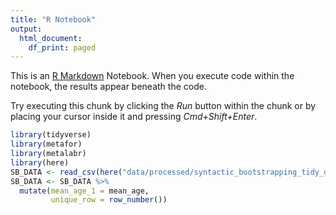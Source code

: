 ```yaml
---
title: "R Notebook"
output:
  html_document:
    df_print: paged
---
```


This is an [R Markdown](http://rmarkdown.rstudio.com) Notebook. When you execute code within the notebook, the results appear beneath the code. 

Try executing this chunk by clicking the *Run* button within the chunk or by placing your cursor inside it and pressing *Cmd+Shift+Enter*. 

```r
library(tidyverse)
library(metafor)
library(metalabr)
library(here)
SB_DATA <- read_csv(here("data/processed/syntactic_bootstrapping_tidy_data.csv"))
SB_DATA <- SB_DATA %>% 
  mutate(mean_age_1 = mean_age, 
         unique_row = row_number())

```



```r




```




```r



```











```r






```

